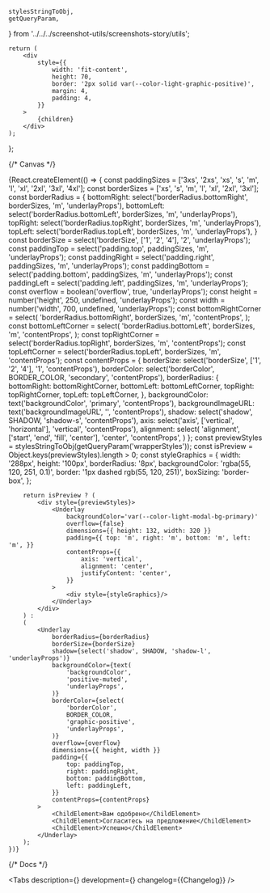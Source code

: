 


    stylesStringToObj,
    getQueryParam,
} from '../../../screenshot-utils/screenshots-story/utils';


    return (
        <div
            style={{
                width: 'fit-content',
                height: 70,
                border: '2px solid var(--color-light-graphic-positive)',
                margin: 4,
                padding: 4,
            }}
        >
            {children}
        </div>
    );
};

<Meta title='Components/Underlay' component={Underlay} id='Underlay' />

{/* Canvas */}

<Story name='Underlay'>
    {React.createElement(() => {
        const paddingSizes = ['3xs', '2xs', 'xs', 's', 'm', 'l', 'xl', '2xl', '3xl', '4xl'];
        const borderSizes = ['xs', 's', 'm', 'l', 'xl', '2xl', '3xl'];
        const borderRadius = {
            bottomRight: select('borderRadius.bottomRight', borderSizes, 'm', 'underlayProps'),
            bottomLeft: select('borderRadius.bottomLeft', borderSizes, 'm', 'underlayProps'),
            topRight: select('borderRadius.topRight', borderSizes, 'm', 'underlayProps'),
            topLeft: select('borderRadius.topLeft', borderSizes, 'm', 'underlayProps'),
        }
        const borderSize = select('borderSize', ['1', '2', '4'], '2', 'underlayProps');
        const paddingTop = select('padding.top', paddingSizes, 'm', 'underlayProps');
        const paddingRight = select('padding.right', paddingSizes, 'm', 'underlayProps');
        const paddingBottom = select('padding.bottom', paddingSizes, 'm', 'underlayProps');
        const paddingLeft = select('padding.left', paddingSizes, 'm', 'underlayProps');
        const overflow = boolean('overflow', true, 'underlayProps');
        const height = number('height', 250, undefined, 'underlayProps');
        const width = number('width', 700, undefined, 'underlayProps');
        const bottomRightCorner = select(
            'borderRadius.bottomRight',
            borderSizes,
            'm',
            'contentProps',
        );
        const bottomLeftCorner = select(
            'borderRadius.bottomLeft',
            borderSizes,
            'm',
            'contentProps',
        );
        const topRightCorner = select('borderRadius.topRight', borderSizes, 'm', 'contentProps');
        const topLeftCorner = select('borderRadius.topLeft', borderSizes, 'm', 'contentProps');
        const contentProps = {
            borderSize: select('borderSize', ['1', '2', '4'], '1', 'contentProps'),
            borderColor: select('borderColor', BORDER_COLOR, 'secondary', 'contentProps'),
            borderRadius: {
                bottomRight: bottomRightCorner,
                bottomLeft: bottomLeftCorner,
                topRight: topRightCorner,
                topLeft: topLeftCorner,
            },
            backgroundColor: text('backgroundColor', 'primary', 'contentProps'),
            backgroundImageURL: text('backgroundImageURL', '', 'contentProps'),
            shadow: select('shadow', SHADOW, 'shadow-s', 'contentProps'),
            axis: select('axis', ['vertical', 'horizontal'], 'vertical', 'contentProps'),
            alignment: select(
                'alignment',
                ['start', 'end', 'fill', 'center'],
                'center',
                'contentProps',
            )
        };
        const previewStyles = stylesStringToObj(getQueryParam('wrapperStyles'));
        const isPreview = Object.keys(previewStyles).length > 0;
        const styleGraphics = {
            width: '288px',
            height: '100px',
            borderRadius: '8px',
            backgroundColor: 'rgba(55, 120, 251, 0.1)',
            border: '1px dashed rgb(55, 120, 251)',
            boxSizing: 'border-box',
        };

        return isPreview ? (
            <div style={previewStyles}>
                <Underlay
                    backgroundColor='var(--color-light-modal-bg-primary)'
                    overflow={false}
                    dimensions={{ height: 132, width: 320 }}
                    padding={{ top: 'm', right: 'm', bottom: 'm', left: 'm', }}
                    contentProps={{
                        axis: 'vertical',
                        alignment: 'center',
                        justifyContent: 'center',
                    }}
                >
                    <div style={styleGraphics}/>
                </Underlay>
            </div>
        ) :
        (
            <Underlay
                borderRadius={borderRadius}
                borderSize={borderSize}
                shadow={select('shadow', SHADOW, 'shadow-l', 'underlayProps')}
                backgroundColor={text(
                    'backgroundColor',
                    'positive-muted',
                    'underlayProps',
                )}
                borderColor={select(
                    'borderColor',
                    BORDER_COLOR,
                    'graphic-positive',
                    'underlayProps',
                )}
                overflow={overflow}
                dimensions={{ height, width }}
                padding={{
                    top: paddingTop,
                    right: paddingRight,
                    bottom: paddingBottom,
                    left: paddingLeft,
                }}
                contentProps={contentProps}
            >
                <ChildElement>Вам одобрено</ChildElement>
                <ChildElement>Согласитесь на предложение</ChildElement>
                <ChildElement>Успешно</ChildElement>
            </Underlay>
        );
    })}

</Story>

{/* Docs */}

<ComponentHeader name='Underlay' children='Подложка под любой вид контента.' />

<Tabs
    description={<Description />}
    development={<Development />}
    changelog={<Markdown>{Changelog}</Markdown>}
/>
